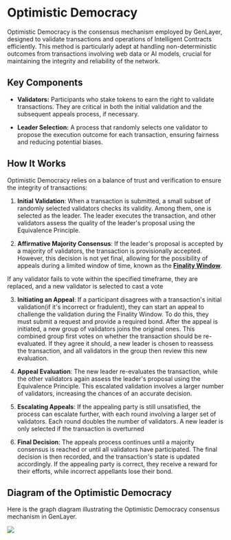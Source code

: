 # Optimistic Democracy

Optimistic Democracy is the consensus mechanism employed by GenLayer, designed to validate transactions and operations of Intelligent Contracts efficiently. This method is particularly adept at handling non-deterministic outcomes from transactions involving web data or AI models, crucial for maintaining the integrity and reliability of the network.

## Key Components

- **Validators:** Participants who stake tokens to earn the right to validate transactions. They are critical in both the initial validation and the subsequent appeals process, if necessary.
  
- **Leader Selection:** A process that randomly selects one validator to propose the execution outcome for each transaction, ensuring fairness and reducing potential biases.

## How It Works

Optimistic Democracy relies on a balance of trust and verification to ensure the integrity of transactions:

1. **Initial Validation**: When a transaction is submitted, a small subset of randomly selected validators checks its validity. Among them, one is selected as the leader. The leader executes the transaction, and other validators assess the quality of the leader's proposal using the Equivalence Principle.

2. **Affirmative Majority Consensus**: If the leader's proposal is accepted by a majority of validators, the transaction is provisionally accepted. However, this decision is not yet final, allowing for the possibility of appeals during a limited window of time, known as the **[Finality Window](/concept/optimistic-democracy/finality)**.


<Callout>
  If any validator fails to vote within the specified timeframe, they are replaced, and a new validator is selected to cast a vote
</Callout>

3. **Initiating an Appeal**:  If a participant disagrees with a transaction's initial validation(if it's incorrect or fradulent), they can start an appeal to challenge the validation during the Finality Window. To do this, they must submit a request and provide a required bond. After the appeal is initiated, a new group of validators joins the original ones. This combined group first votes on whether the transaction should be re-evaluated. If they agree it should, a new leader is chosen to reassess the transaction, and all validators in the group then review this new evaluation.

4. **Appeal Evaluation**: The new leader re-evaluates the transaction, while the other validators again assess the leader's proposal using the Equivalence Principle. This escalated validation involves a larger number of validators, increasing the chances of an accurate decision.

5. **Escalating Appeals**:  If the appealing party is still unsatisfied, the process can escalate further, with each round involving a larger set of validators. Each round doubles the number of validators. A new leader is only selected if the transaction is overturned

6. **Final Decision**: The appeals process continues until a majority consensus is reached or until all validators have participated. The final decision is then recorded, and the transaction's state is updated accordingly. If the appealing party is correct, they receive a reward for their efforts, while incorrect appellants lose their bond.

## Diagram of the Optimistic Democracy
Here is the graph diagram illustrating the Optimistic Democracy consensus mechanism in GenLayer.


<Image src="/optimistic-democracy.png" width={600} height={600} />
